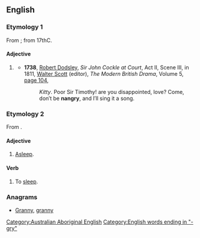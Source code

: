 ==English==

===Etymology 1===
From {{term|angry|lang=en}}; from 17thC.

====Adjective====
{{en-adj|?}}

# {{rare}} {{alternative form of|angry}}
#* '''1738''', [[w:Robert Dodsley|Robert Dodsley]], ''Sir John Cockle at Court'', Act II, Scene III, in 1811, [[w:Walter Scott|Walter Scott]] (editor), ''The Modern British Drama'', Volume 5, [http://books.google.com.au/books?id=0VcIAQAAIAAJ&pg=PA104&dq=%22nangry%22+-intitle:%22%22+-inauthor:%22%22&hl=en&sa=X&ei=UQm6T4znGYW3iQfXwIyFCQ&redir_esc=y#v=onepage&q=%22nangry%22%20-intitle%3A%22%22%20-inauthor%3A%22%22&f=false page 104],
#*: ''Kitty''. Poor Sir Timothy! are you disappointed, love? Come, don′t be '''nangry''', and I′ll sing it a song.

===Etymology 2===
From {{etyl|xdk}} {{term|nan-ga-rai||to sleep}}.

====Adjective====
{{en-adj|-}}

# {{obsolete|Australian Aboriginal}} [[asleep|Asleep]].

====Verb====
{{head|en|verb}}

# {{obsolete|Australian Aboriginal}} To [[sleep]].

===Anagrams===
* [[Granny#English|Granny]], [[granny#English|granny]]

[[Category:Australian Aboriginal English]]
[[Category:English words ending in "-gry"]]